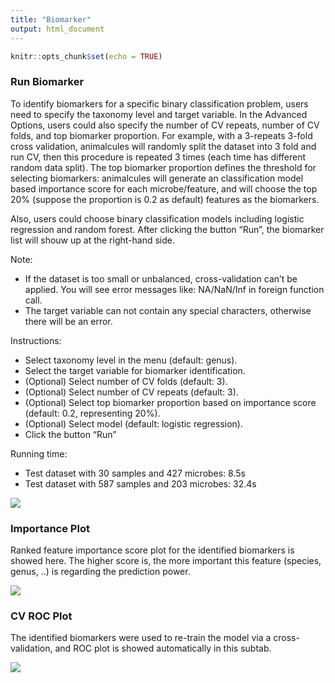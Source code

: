 ```yaml
---
title: "Biomarker"
output: html_document
---
```


```r
knitr::opts_chunk$set(echo = TRUE)
```

### Run Biomarker

To identify biomarkers for a specific binary classification problem, users need to specify the taxonomy level and target variable. In the Advanced Options, users could also specify the number of CV repeats, number of CV folds, and top biomarker proportion. For example, with a 3-repeats 3-fold cross validation, animalcules will randomly split the dataset into 3 fold and run CV, then this procedure is repeated 3 times (each time has different random data split). The top biomarker proportion defines the threshold for selecting biomarkers: animalcules will generate an classification model based importance score for each microbe/feature, and will choose the top 20% (suppose the proportion is 0.2 as default) features as the biomarkers.

Also, users could choose binary classification models including logistic regression and random forest. After clicking the button "Run", the biomarker list will shouw up at the right-hand side.

Note:

* If the dataset is too small or unbalanced, cross-validation can't be applied. You will see error messages like: NA/NaN/Inf in foreign function call.
* The target variable can not contain any special characters, otherwise there will be an error.

Instructions:

* Select taxonomy level in the menu (default: genus).
* Select the target variable for biomarker identification.
* (Optional) Select number of CV folds (default: 3).
* (Optional) Select number of CV repeats (default: 3).
* (Optional) Select top biomarker proportion based on importance score (default: 0.2, representing 20%).
* (Optional) Select model (default: logistic regression).
* Click the button "Run"

Running time: 

* Test dataset with 30 samples and 427 microbes: 8.5s
* Test dataset with 587 samples and 203 microbes: 32.4s

![](https://github.com/compbiomed/materials/blob/master/animalcules/fig_039.png?raw=true)

### Importance Plot

Ranked feature importance score plot for the identified biomarkers is showed here. The higher score is, the more important this feature (species, genus, ..) is regarding the prediction power.

![](https://github.com/compbiomed/materials/blob/master/animalcules/fig_040.png?raw=true)

### CV ROC Plot

The identified biomarkers were used to re-train the model via a cross-validation, and ROC plot is showed automatically in this subtab. 

![](https://github.com/compbiomed/materials/blob/master/animalcules/fig_041.png?raw=true)
